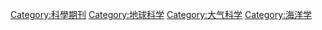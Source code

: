 {{Commonscat|Geological journals}}

[[Category:科學期刊|Category:科學期刊]]
[[Category:地球科学|Category:地球科学]]
[[Category:大气科学|Category:大气科学]]
[[Category:海洋学|Category:海洋学]]